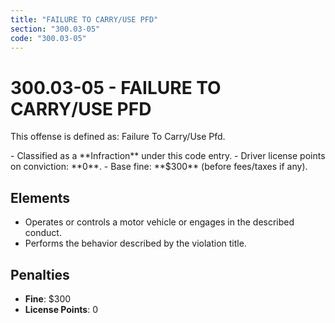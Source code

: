 ```yaml
---
title: "FAILURE TO CARRY/USE PFD"
section: "300.03-05"
code: "300.03-05"
---
```





# 300.03-05 - FAILURE TO CARRY/USE PFD

This offense is defined as: Failure To Carry/Use Pfd.

<Aside type="tip" title="Charge Type: Infraction">
- Classified as a **Infraction** under this code entry.
- Driver license points on conviction: **0**.
- Base fine: **$300** (before fees/taxes if any).
</Aside>

## Elements
- Operates or controls a motor vehicle or engages in the described conduct.
- Performs the behavior described by the violation title.

## Penalties
- **Fine**: $300
- **License Points**: 0
